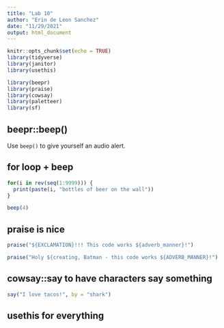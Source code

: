 ```yaml
---
title: "Lab 10"
author: "Erin de Leon Sanchez"
date: "11/29/2021"
output: html_document
---
```


```r
knitr::opts_chunk$set(echo = TRUE)
library(tidyverse)
library(janitor)
library(usethis)

library(beepr)
library(praise)
library(cowsay)
library(paletteer)
library(sf)
```

## beepr::beep()

Use `beep()` to give yourself an audio alert.

## for loop + beep

```r
for(i in rev(seq(1:9999))) {
  print(paste(i, "bottles of beer on the wall"))
}

beep(4)
```


## praise is nice 

```r
praise("${EXCLAMATION}!!! This code works ${adverb_manner}!")

praise("Holy ${creating, Batman - this code works ${ADVERB_MANNER}!")
```

## cowsay::say to have characters say something
```r
say("I love tacos!", by = "shark")
```

## usethis for everything



